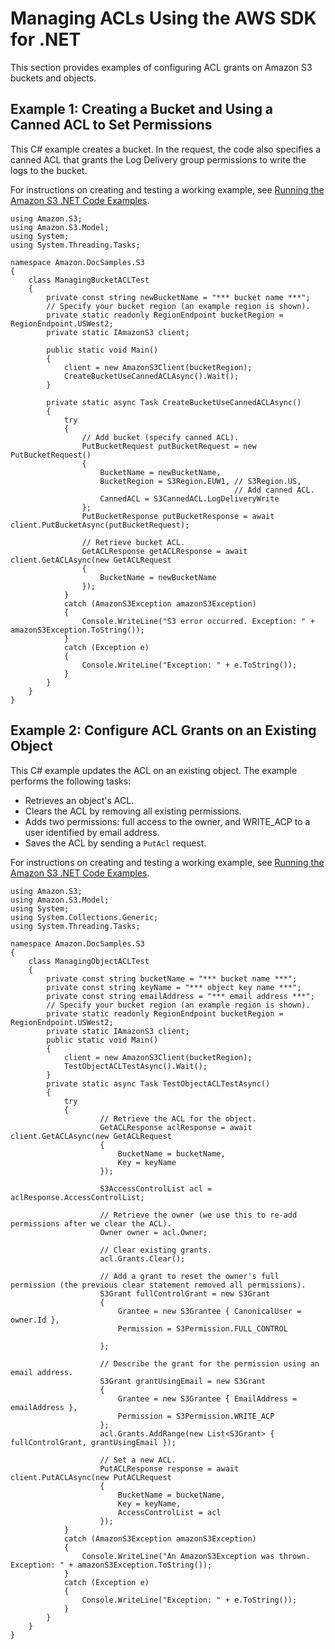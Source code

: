 # Managing ACLs Using the AWS SDK for \.NET<a name="acl-using-dot-net-sdk"></a>

This section provides examples of configuring ACL grants on Amazon S3 buckets and objects\.

## Example 1: Creating a Bucket and Using a Canned ACL to Set Permissions<a name="set-acl-dot-net-create-resource-example1"></a>

This C\# example creates a bucket\. In the request, the code also specifies a canned ACL that grants the Log Delivery group permissions to write the logs to the bucket\.

 For instructions on creating and testing a working example, see [Running the Amazon S3 \.NET Code Examples](UsingTheMPDotNetAPI.mdx#TestingDotNetApiSamples)\. 

```
using Amazon.S3;
using Amazon.S3.Model;
using System;
using System.Threading.Tasks;

namespace Amazon.DocSamples.S3
{
    class ManagingBucketACLTest
    {
        private const string newBucketName = "*** bucket name ***"; 
        // Specify your bucket region (an example region is shown).
        private static readonly RegionEndpoint bucketRegion = RegionEndpoint.USWest2;
        private static IAmazonS3 client;

        public static void Main()
        {
            client = new AmazonS3Client(bucketRegion);
            CreateBucketUseCannedACLAsync().Wait();
        }

        private static async Task CreateBucketUseCannedACLAsync()
        {
            try
            {
                // Add bucket (specify canned ACL).
                PutBucketRequest putBucketRequest = new PutBucketRequest()
                {
                    BucketName = newBucketName,
                    BucketRegion = S3Region.EUW1, // S3Region.US,
                                                  // Add canned ACL.
                    CannedACL = S3CannedACL.LogDeliveryWrite
                };
                PutBucketResponse putBucketResponse = await client.PutBucketAsync(putBucketRequest);

                // Retrieve bucket ACL.
                GetACLResponse getACLResponse = await client.GetACLAsync(new GetACLRequest
                {
                    BucketName = newBucketName
                });
            }
            catch (AmazonS3Exception amazonS3Exception)
            {
                Console.WriteLine("S3 error occurred. Exception: " + amazonS3Exception.ToString());
            }
            catch (Exception e)
            {
                Console.WriteLine("Exception: " + e.ToString());
            }
        }
    }
}
```

## Example 2: Configure ACL Grants on an Existing Object<a name="set-acl-dot-net-create-resource-example"></a>

This C\# example updates the ACL on an existing object\. The example performs the following tasks:
+ Retrieves an object's ACL\.
+ Clears the ACL by removing all existing permissions\.
+ Adds two permissions: full access to the owner, and WRITE\_ACP to a user identified by email address\.
+ Saves the ACL by sending a `PutAcl` request\.

 For instructions on creating and testing a working example, see [Running the Amazon S3 \.NET Code Examples](UsingTheMPDotNetAPI.mdx#TestingDotNetApiSamples)\. 

```
using Amazon.S3;
using Amazon.S3.Model;
using System;
using System.Collections.Generic;
using System.Threading.Tasks;

namespace Amazon.DocSamples.S3
{
    class ManagingObjectACLTest
    {
        private const string bucketName = "*** bucket name ***"; 
        private const string keyName = "*** object key name ***"; 
        private const string emailAddress = "*** email address ***";
        // Specify your bucket region (an example region is shown).
        private static readonly RegionEndpoint bucketRegion = RegionEndpoint.USWest2;
        private static IAmazonS3 client;
        public static void Main()
        {
            client = new AmazonS3Client(bucketRegion);
            TestObjectACLTestAsync().Wait();
        }
        private static async Task TestObjectACLTestAsync()
        {
            try
            {
                    // Retrieve the ACL for the object.
                    GetACLResponse aclResponse = await client.GetACLAsync(new GetACLRequest
                    {
                        BucketName = bucketName,
                        Key = keyName
                    });

                    S3AccessControlList acl = aclResponse.AccessControlList;

                    // Retrieve the owner (we use this to re-add permissions after we clear the ACL).
                    Owner owner = acl.Owner;

                    // Clear existing grants.
                    acl.Grants.Clear();

                    // Add a grant to reset the owner's full permission (the previous clear statement removed all permissions).
                    S3Grant fullControlGrant = new S3Grant
                    {
                        Grantee = new S3Grantee { CanonicalUser = owner.Id },
                        Permission = S3Permission.FULL_CONTROL
                        
                    };

                    // Describe the grant for the permission using an email address.
                    S3Grant grantUsingEmail = new S3Grant
                    {
                        Grantee = new S3Grantee { EmailAddress = emailAddress },
                        Permission = S3Permission.WRITE_ACP
                    };
                    acl.Grants.AddRange(new List<S3Grant> { fullControlGrant, grantUsingEmail });
 
                    // Set a new ACL.
                    PutACLResponse response = await client.PutACLAsync(new PutACLRequest
                    {
                        BucketName = bucketName,
                        Key = keyName,
                        AccessControlList = acl
                    });
            }
            catch (AmazonS3Exception amazonS3Exception)
            {
                Console.WriteLine("An AmazonS3Exception was thrown. Exception: " + amazonS3Exception.ToString());
            }
            catch (Exception e)
            {
                Console.WriteLine("Exception: " + e.ToString());
            }
        }
    }
}
```